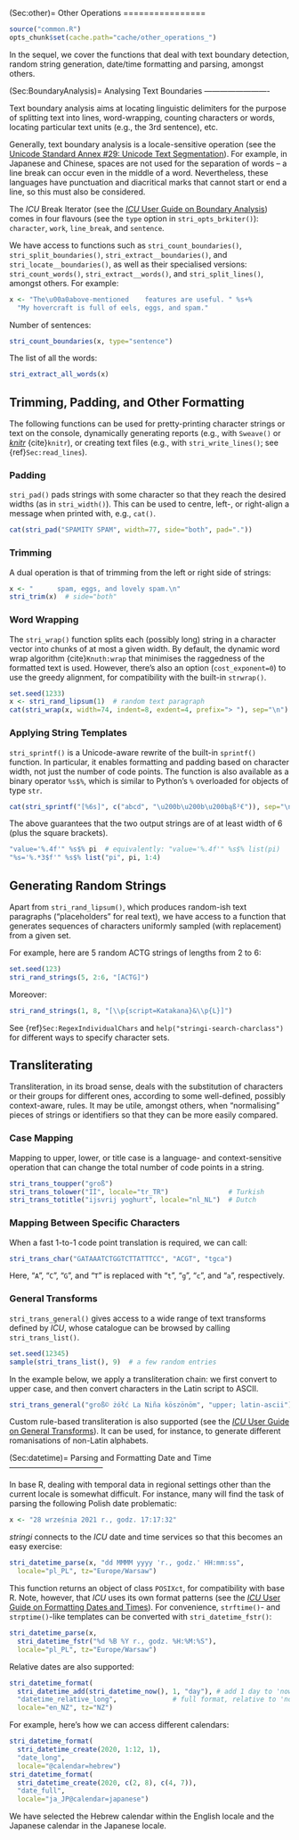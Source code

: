 (Sec:other)=
Other Operations
================

```r
source("common.R")
opts_chunk$set(cache.path="cache/other_operations_")
```


In the sequel, we cover the functions that deal with text boundary
detection, random string generation, date/time formatting and parsing,
amongst others.



(Sec:BoundaryAnalysis)=
Analysing Text Boundaries
-------------------------

Text boundary analysis aims at locating linguistic delimiters for the
purpose of splitting text into lines, word-wrapping, counting characters
or words, locating particular text units (e.g., the 3rd sentence), etc.

Generally, text boundary analysis is a locale-sensitive operation
(see the [Unicode Standard Annex \#29: Unicode Text Segmentation](https://unicode.org/reports/tr29/)).
For example, in Japanese and Chinese, spaces are
not used for the separation of words -- a line break can occur even in the
middle of a word. Nevertheless, these languages have punctuation and
diacritical marks that cannot start or end a line, so this must also be
considered.

The *ICU* Break Iterator
(see the [*ICU* User Guide on Boundary Analysis](https://unicode-org.github.io/icu/userguide/boundaryanalysis/))
comes in four flavours (see the `type`
option in `stri_opts_brkiter()`): `character`, `work`, `line_break`, and
`sentence`.

We have access to functions such as `stri_count_boundaries()`,
`stri_split_boundaries()`, `stri_extract__boundaries()`, and
`stri_locate__boundaries()`, as well as their specialised versions:
`stri_count_words()`, `stri_extract__words()`, and `stri_split_lines()`,
amongst others. For example:

```r
x <- "The\u00a0above-mentioned    features are useful. " %s+%
  "My hovercraft is full of eels, eggs, and spam."
```

Number of sentences:

```r
stri_count_boundaries(x, type="sentence")
```

The list of all the words:

```r
stri_extract_all_words(x)
```

Trimming, Padding, and Other Formatting
---------------------------------------

The following functions can be used for pretty-printing character
strings or text on the console, dynamically generating reports (e.g.,
with `Sweave()` or [*knitr*](https://yihui.org/knitr/)
{cite}`knitr`), or creating text files
(e.g., with `stri_write_lines()`; see {ref}`Sec:read_lines`).

### Padding

`stri_pad()` pads strings with some character so that they reach the
desired widths (as in `stri_width()`). This can be used to centre,
left-, or right-align a message when printed with, e.g., `cat()`.

```r
cat(stri_pad("SPAMITY SPAM", width=77, side="both", pad="."))
```

### Trimming

A dual operation is that of trimming from the left or right side of
strings:

```r
x <- "      spam, eggs, and lovely spam.\n"
stri_trim(x)  # side="both"
```

### Word Wrapping

The `stri_wrap()` function splits each (possibly long) string in a
character vector into chunks of at most a given width. By default, the
dynamic word wrap algorithm {cite}`Knuth:wrap` that minimises the raggedness
of the formatted text is used. However, there's also an option
(`cost_exponent=0`) to use the greedy alignment, for compatibility with
the built-in `strwrap()`.

```r
set.seed(1233)
x <- stri_rand_lipsum(1)  # random text paragraph
cat(stri_wrap(x, width=74, indent=8, exdent=4, prefix="> "), sep="\n")
```

### Applying String Templates

`stri_sprintf()` is a Unicode-aware rewrite of the built-in `sprintf()`
function. In particular, it enables formatting and padding based on
character width, not just the number of code points. The function is
also available as a binary operator `%s$%`, which is similar to Python's
`%` overloaded for objects of type `str`.

```r
cat(stri_sprintf("[%6s]", c("abcd", "\u200b\u200b\u200bąß²€")), sep="\n")
```

The above guarantees that the two output strings are of at least width
of 6 (plus the square brackets).

```r
"value='%.4f'" %s$% pi  # equivalently: "value='%.4f'" %s$% list(pi)
"%s='%.*3$f'" %s$% list("pi", pi, 1:4)
```

Generating Random Strings
-------------------------

Apart from `stri_rand_lipsum()`, which produces random-ish text
paragraphs ("placeholders" for real text), we have access to a function
that generates sequences of characters uniformly sampled (with
replacement) from a given set.

For example, here are 5 random ACTG strings of lengths from 2 to 6:

```r
set.seed(123)
stri_rand_strings(5, 2:6, "[ACTG]")
```

Moreover:

```r
stri_rand_strings(1, 8, "[\\p{script=Katakana}&\\p{L}]")
```

See {ref}`Sec:RegexIndividualChars` and
`help("stringi-search-charclass")` for different ways to specify
character sets.

Transliterating
---------------

Transliteration, in its broad sense, deals with the substitution of
characters or their groups for different ones, according to some
well-defined, possibly context-aware, rules. It may be utile, amongst
others, when "normalising" pieces of strings or identifiers so that
they can be more easily compared.

### Case Mapping

Mapping to upper, lower, or title case is a language- and
context-sensitive operation that can change the total number of code
points in a string.

```r
stri_trans_toupper("groß")
stri_trans_tolower("Iİ", locale="tr_TR")               # Turkish
stri_trans_totitle("ijsvrij yoghurt", locale="nl_NL")  # Dutch
```

### Mapping Between Specific Characters

When a fast 1-to-1 code point translation is required, we can call:

```r
stri_trans_char("GATAAATCTGGTCTTATTTCC", "ACGT", "tgca")
```

Here, "`A`", "`C`", "`G`", and "`T`" is replaced with "`t`", "`g`",
"`c`", and "`a`", respectively.

### General Transforms

`stri_trans_general()` gives access to a wide range of text
transforms defined by *ICU*, whose catalogue can be browsed by calling
`stri_trans_list()`.

```r
set.seed(12345)
sample(stri_trans_list(), 9)  # a few random entries
```

In the example below, we apply a transliteration chain: we first convert
to upper case, and then convert characters in the Latin script to
ASCII.

```r
stri_trans_general("groß© żółć La Niña köszönöm", "upper; latin-ascii")
```

Custom rule-based transliteration is also supported
(see the [*ICU* User Guide on General Transforms](https://unicode-org.github.io/icu/userguide/transforms/general/)). It can be
used, for instance, to generate different romanisations of non-Latin
alphabets.




(Sec:datetime)=
Parsing and Formatting Date and Time
------------------------------------

In base R, dealing with temporal data in regional settings other than
the current locale is somewhat difficult. For instance, many will find
the task of parsing the following Polish date problematic:

```r
x <- "28 września 2021 r., godz. 17:17:32"
```

*stringi* connects to the *ICU* date and time services so that this
becomes an easy exercise:

```r
stri_datetime_parse(x, "dd MMMM yyyy 'r., godz.' HH:mm:ss",
  locale="pl_PL", tz="Europe/Warsaw")
```

This function returns an object of class `POSIXct`, for compatibility
with base R. Note, however, that *ICU* uses its own format patterns
(see the [*ICU* User Guide on Formatting Dates and Times](https://unicode-org.github.io/icu/userguide/format_parse/datetime/)).
For convenience, `strftime()`- and `strptime()`-like
templates can be converted with `stri_datetime_fstr()`:

```r
stri_datetime_parse(x,
  stri_datetime_fstr("%d %B %Y r., godz. %H:%M:%S"),
  locale="pl_PL", tz="Europe/Warsaw")
```


Relative dates are also supported:

```r
stri_datetime_format(
  stri_datetime_add(stri_datetime_now(), 1, "day"), # add 1 day to 'now'
  "datetime_relative_long",              # full format, relative to 'now'
  locale="en_NZ", tz="NZ")
```

For example, here's how we can access different calendars:

```r
stri_datetime_format(
  stri_datetime_create(2020, 1:12, 1),
  "date_long",
  locale="@calendar=hebrew")
stri_datetime_format(
  stri_datetime_create(2020, c(2, 8), c(4, 7)),
  "date_full",
  locale="ja_JP@calendar=japanese")
```

We have selected the Hebrew calendar within the English locale and
the Japanese calendar in the Japanese locale.
